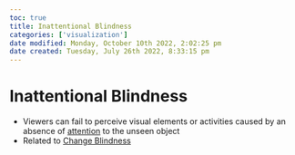 ```yaml
---
toc: true
title: Inattentional Blindness
categories: ['visualization']
date modified: Monday, October 10th 2022, 2:02:25 pm
date created: Tuesday, July 26th 2022, 8:33:15 pm
---
```


# Inattentional Blindness
- Viewers can fail to perceive visual elements or activities caused by an absence of [attention](Attention.qmd) to the unseen object
- Related to [Change Blindness](Change%20Blindness.qmd)



